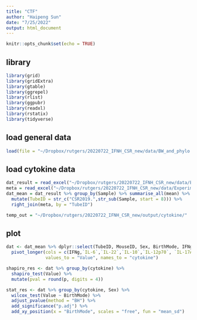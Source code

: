 ```yaml
---
title: "CTF"
author: "Haipeng Sun"
date: "7/25/2022"
output: html_document
---
```


```r
knitr::opts_chunk$set(echo = TRUE)
```

## library
```r
library(grid)
library(gridExtra)
library(gtable)
library(ggrepel)
library(rlist)
library(ggpubr)
library(readxl)
library(rstatix)
library(tidyverse)
```

## load general data
```r
load(file = "~/Dropbox/rutgers/20220722_IFNH_CSR_new/data/BW_and_phylo.RData")
```


## load cytokine data
```r
dat_result = read_excel("~/Dropbox/rutgers/20220722_IFNH_CSR_new/data/ExperimentRecords/Cytokine_Luminex/2022-06-13 LX Haipeng-Dominguez Plate 1 Final Results.xlsx",range = "B2:I82")
meta = read_excel("~/Dropbox/rutgers/20220722_IFNH_CSR_new/data/ExperimentRecords/Cytokine_Luminex/Metadat-Cytokine-immune_sharing-20220610-hs.xlsx")
dat_mean = dat_result %>% group_by(Sample) %>% summarise_all(mean) %>% 
  mutate(TubeID = str_c("CSR2019.",str_sub(Sample, start = 8))) %>% 
  right_join(meta, by = "TubeID")

temp_out = "~/Dropbox/rutgers/20220722_IFNH_CSR_new/output/cytokine/"
```

## plot
```r
dat <- dat_mean %>% dplyr::select(TubeID, MouseID, Sex, BirthMode, IFNg,`IL-6`,`IL-22`,`IL-10`,`IL-12p70`, `IL-17A`, TNFa) %>% 
  pivot_longer(cols = c(IFNg,`IL-6`,`IL-22`,`IL-10`,`IL-12p70`, `IL-17A`, TNFa), 
               values_to = "Value", names_to = "cytokine")

shapiro_res <- dat %>% group_by(cytokine) %>% 
  shapiro_test(Value) %>% 
  mutate(pval = round(p, digits = 4))

stat_res <- dat %>% group_by(cytokine, Sex) %>% 
  wilcox_test(Value ~ BirthMode) %>% 
  adjust_pvalue(method = "BH") %>% 
  add_significance("p.adj") %>% 
  add_xy_position(x = "BirthMode", scales = "free", fun = "mean_sd")











```

